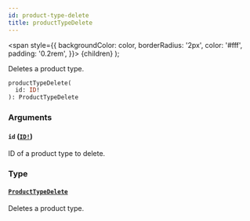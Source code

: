 ```yaml
---
id: product-type-delete
title: productTypeDelete
---
```


<span
style={{
      backgroundColor: color,
      borderRadius: '2px',
      color: '#fff',
      padding: '0.2rem',
    }}>
{children}
</span>
);

Deletes a product type.

```graphql
productTypeDelete(
  id: ID!
): ProductTypeDelete

```

### Arguments

#### `id` ([`ID!`](/api-reference/scalars/id.mdx))

ID of a product type to delete.

### Type

#### [`ProductTypeDelete`](/api-reference/objects/product-type-delete.mdx)

Deletes a product type.
